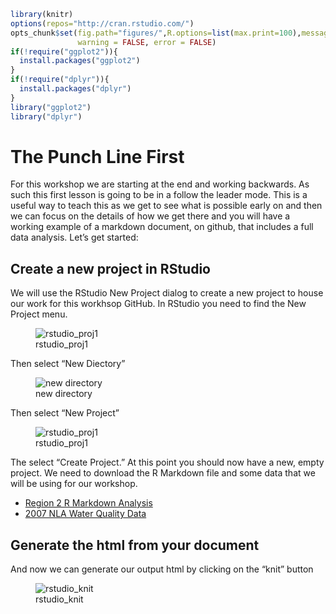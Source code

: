 ```r
library(knitr)
options(repos="http://cran.rstudio.com/")
opts_chunk$set(fig.path="figures/",R.options=list(max.print=100),message = FALSE,
               warning = FALSE, error = FALSE)
if(!require("ggplot2")){
  install.packages("ggplot2")
}
if(!require("dplyr")){
  install.packages("dplyr")
}
library("ggplot2")
library("dplyr")
```

# The Punch Line First

For this workshop we are starting at the end and working backwards.  As such this first lesson is going to be in a follow the leader mode.  This is a useful way to teach this as we get to see what is possible early on and then we can focus on the details of how we get there and you will have a working example of a markdown document, on github, that includes a full data analysis.  Let's get started:

## Create a new project in RStudio

We will use the RStudio New Project dialog to create a new project to house our work for this workhsop GitHub.  In RStudio you need to find the New Project menu.

![rstudio_proj1](figures/rstudio_proj1.png)

Then select "New Diectory"

![new directory](figures/rstudio_project_new.jpg)


Then select "New Project"

![rstudio_proj1](figures/rstudio_project_new2.jpg)

The select "Create Project."  At this point you should now have a new, empty project.  We need to download the R Markdown file and some data that we will be using for our workshop.  

- [Region 2 R Markdown Analysis](https://raw.githubusercontent.com/jhollist/region2_r/master/lessons/region2_nla_analysis.Rmd)
- [2007 NLA Water Quality Data](https://www.epa.gov/sites/production/files/2014-10/nla2007_chemical_conditionestimates_20091123.csv)

## Generate the html from your document

And now we can generate our output html by clicking on the "knit" button

![rstudio_knit](figures/rstudio_knit.png)
